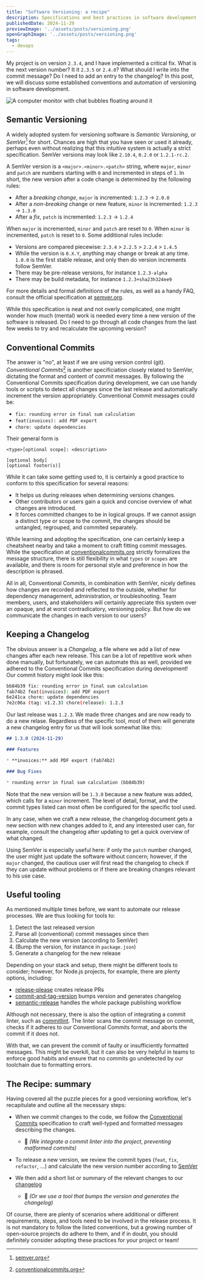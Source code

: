 ```yaml
---
title: "Software Versioning: a recipe"
description: Specifications and best practices in software development
publishedDate: 2024-11-29
previewImage: '../assets/posts/versioning.png'
openGraphImage: '../assets/posts/versioning.png'
tags:
  - devops
---
```


My project is on version `2.3.4`, and I have implemented a critical fix. What is the next version number? It it `2.3.5` or `2.4.0`? What should I write into the commit message? Do I need to add an entry to the changelog? In this post, we will discuss some established conventions and automation of versioning in software development.


<Image src={PreviewImage} class="sm:w-2/3 w-4/5 my-0 mx-auto" data-img-embed alt="A computer monitor with chat bubbles floating around it" loading="eager"/>

## Semantic Versioning

A widely adopted system for versioning software is *Semantic Versioning*, or *SemVer*[^semver] for short. Chances are high that you have seen or used it already, perhaps even without realizing that this intuitive system is actually a strict specification. SemVer versions may look like `2.10.4`, `0.2.0` or `1.2.1-rc.2`.

A SemVer version is a `<major>.<minor>.<patch>` string, where `major`, `minor` and `patch` are numbers starting with `0` and incremented in steps of `1`. In short, the new version after a code change is determined by the following rules:

- After a *breaking change*, `major` is incremented: `1.2.3` -> `2.0.0`
- After a *non-breaking* change or new feature, `minor` is incremented: `1.2.3` -> `1.3.0`
- After a *fix*, `patch` is incremented: `1.2.3` -> `1.2.4`

When `major` is incremented, `minor` and `patch` are reset to `0`. When `minor` is incremented, `patch` is reset to `0`. Some additional rules include:

- Versions are compared piecewise: `2.3.4` > `2.2.5` > `2.2.4` > `1.4.5`
- While the version is `0.X.Y`, anything may change or break at any time. `1.0.0` is the first stable release, and only then do version increments follow SemVer.
- There may be pre-release versions, for instance `1.2.3-alpha`
- There may be build metadata, for instance `1.2.3+sha23h324ee9`

For more details and formal definitions of the rules, as well as a handy FAQ, consult the official specification at [semver.org](https://semver.org/).

While this specification is neat and not overly complicated, one might wonder how much (mental) work is needed every time a new version of the software is released. Do I need to go through all code changes from the last few weeks to try and recalculate the upcoming version?

## Conventional Commits

The answer is "no", at least if we are using version control (git). *Conventional Commits*[^conventional-commits] is another specificiation closely related to SemVer, dictating the format and content of commit messages. By following the Conventional Commits specification during development, we can use handy tools or scripts to detect all changes since the last release and automatically increment the version appropriately. Conventional Commit messages could be:

- `fix: rounding error in final sum calculation`
- `feat(invoices): add PDF export`
- `chore: update dependencies`

Their general form is

```text Conventional Commits schema
<type>[optional scope]: <description>
  
[optional body]
[optional footer(s)]
```

While it can take some getting used to, it is certainly a good practice to conform to this specification for several reasons:

- It helps us during releases when determining versions changes.
- Other contributors or users gain a quick and concise overview of what changes are introduced.
- It forces committed changes to be in logical groups. If we cannot assign a distinct type or scope to the commit, the changes should be untangled, regrouped, and commited separately.

While learning and adopting the specification, one can certainly keep a cheatsheet nearby and take a moment to craft fitting commit messages. While the specification at [conventionalcommits.org](https://www.conventionalcommits.org/) strictly formalizes the message structure, there is still flexibility in what `types` or `scopes` are available, and there is room for personal style and preference in how the description is phrased.

All in all, Conventional Commits, in combination with SemVer, nicely defines how changes are recorded and reflected to the outside, whether for dependency management, administration, or troubleshooting. Team members, users, and stakeholders will certainly appreciate this system over an opaque, and at worst contradicatory, versioning policy. But how do we communicate the changes in each version to our users?

## Keeping a Changelog

The obvious answer is a *Changelog*, a file where we add a list of new changes after each new release. This can be a lot of repetitive work when done manually, but fortunately, we can automate this as well, provided we adhered to the Conventional Commits specification during development! Our commit history might look like this:

```sh title="git log --oneline"
bb84b39 fix: rounding error in final sum calculation
fab74b2 feat(invoices): add PDF export
6e241ca chore: update dependencies
7e2c06a (tag: v1.2.3) chore(release): 1.2.3
```

Our last release was `1.2.3`. We made three changes and are now ready to do a new relase. Regardless of the specific tool, most of them will generate a new changelog entry for us that will look somewhat like this:

```md title="CHANGELOG.md"
## 1.3.0 (2024-11-29)

### Features

* **invoices:** add PDF export (fab74b2)

### Bug Fixes

* rounding error in final sum calculation (bb84b39)
```

Note that the new version will be `1.3.0` because a new feature was added, which calls for a `minor` increment. The level of detail, format, and the commit types listed can most often be configured for the specific tool used.

In any case, when we craft a new release, the changelog document gets a new section with new changes added to it, and any interested user can, for example, consult the changelog after updating to get a quick overview of what changed.

Using SemVer is especially useful here: if only the `patch` number changed, the user might just update the software without concern; however, if the `major` changed, the cautious user will first read the changelog to check if they can update without problems or if there are breaking changes relevant to his use case.

## Useful tooling

As mentioned multiple times before, we want to automate our release processes. We are thus looking for tools to:

1. Detect the last released version
2. Parse all (conventional) commit messages since then
3. Calculate the new version (according to SemVer)
4. (Bump the version, for instance in `package.json`)
5. Generate a changelog for the new release

Depending on your stack and setup, there might be different tools to consider; however, for Node.js projects, for example, there are plenty options, including:

- [release-please](https://github.com/googleapis/release-please) creates release PRs
- [commit-and-tag-version](https://github.com/absolute-version/commit-and-tag-version) bumps version and generates changelog
- [semantic-release](https://github.com/semantic-release/semantic-release) handles the whole package publishing workflow

Although not necessary, there is also the option of integrating a commit linter, such as [commitlint](https://github.com/conventional-changelog/commitlint). The linter scans the commit message on commit, checks if it adheres to our Conventional Commits format, and aborts the commit if it does not.

With that, we can prevent the commit of faulty or insufficiently formatted messages. This might be overkill, but it can also be very helpful in teams to enforce good habits and ensure that no commits go undetected by our toolchain due to formatting errors.

## The Recipe: summary

Having covered all the puzzle pieces for a good versioning workflow, let's recapitulate and outline all the necessary steps:

- When we commit changes to the code, we follow the [Conventional Commits](#conventional-commits) specification to craft well-typed and formatted messages describing the changes.

  - 🤖 *(We integrate a commit linter into the project, preventing malformed commits)*

- To release a new version, we review the commit types (`feat`, `fix`, `refactor`, ...) and calculate the new version number according to [SemVer](#semantic-versioning)

- We then add a short list or summary of the relevant changes to our [changelog](#keeping-a-changelog)

  - 🤖 *(Or we use a tool that bumps the version and generates the changelog)*

Of course, there are plenty of scenarios where additional or different requirements, steps, and tools need to be involved in the release process. It is not mandatory to follow the listed conventions, but a growing number of open-source projects do adhere to them, and if in doubt, you should definitely consider adopting these practices for your project or team!

[^semver]: [semver.org](https://semver.org/)
[^conventional-commits]: [conventionalcommits.org](https://www.conventionalcommits.org/)